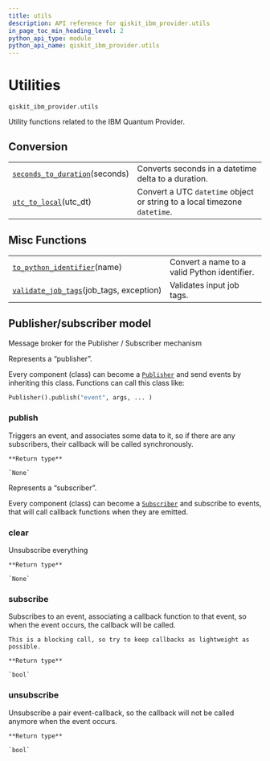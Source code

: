 ```yaml
---
title: utils
description: API reference for qiskit_ibm_provider.utils
in_page_toc_min_heading_level: 2
python_api_type: module
python_api_name: qiskit_ibm_provider.utils
---
```


<span id="utilities-qiskit-ibm-provider-utils" />

<span id="module-qiskit_ibm_provider.utils" />

<span id="qiskit-ibm-provider-utils" />

# Utilities

<span id="module-qiskit_ibm_provider.utils" />

`qiskit_ibm_provider.utils`

Utility functions related to the IBM Quantum Provider.

## Conversion

|                                                                                                                                 |                                                                           |
| ------------------------------------------------------------------------------------------------------------------------------- | ------------------------------------------------------------------------- |
| [`seconds_to_duration`](qiskit_ibm_provider.utils.seconds_to_duration "qiskit_ibm_provider.utils.seconds_to_duration")(seconds) | Converts seconds in a datetime delta to a duration.                       |
| [`utc_to_local`](qiskit_ibm_provider.utils.utc_to_local "qiskit_ibm_provider.utils.utc_to_local")(utc\_dt)                      | Convert a UTC `datetime` object or string to a local timezone `datetime`. |

## Misc Functions

|                                                                                                                                        |                                              |
| -------------------------------------------------------------------------------------------------------------------------------------- | -------------------------------------------- |
| [`to_python_identifier`](qiskit_ibm_provider.utils.to_python_identifier "qiskit_ibm_provider.utils.to_python_identifier")(name)        | Convert a name to a valid Python identifier. |
| [`validate_job_tags`](qiskit_ibm_provider.utils.validate_job_tags "qiskit_ibm_provider.utils.validate_job_tags")(job\_tags, exception) | Validates input job tags.                    |

<span id="module-qiskit_ibm_provider.utils.pubsub" />

<span id="publisher-subscriber-model" />

## Publisher/subscriber model

Message broker for the Publisher / Subscriber mechanism

<Class id="qiskit_ibm_provider.utils.pubsub.Publisher" github="https://github.com/qiskit/qiskit-ibm-provider/tree/stable/0.9/qiskit_ibm_provider/utils/pubsub.py" signature="Publisher">
  Represents a “publisher”.

  Every component (class) can become a [`Publisher`](#qiskit_ibm_provider.utils.pubsub.Publisher "qiskit_ibm_provider.utils.pubsub.Publisher") and send events by inheriting this class. Functions can call this class like:

  ```python
  Publisher().publish("event", args, ... )
  ```

  ### publish

  <Function id="qiskit_ibm_provider.utils.pubsub.Publisher.publish" signature="publish(event, *args, **kwargs)">
    Triggers an event, and associates some data to it, so if there are any subscribers, their callback will be called synchronously.

    **Return type**

    `None`
  </Function>
</Class>

<Class id="qiskit_ibm_provider.utils.pubsub.Subscriber" github="https://github.com/qiskit/qiskit-ibm-provider/tree/stable/0.9/qiskit_ibm_provider/utils/pubsub.py" signature="Subscriber">
  Represents a “subscriber”.

  Every component (class) can become a [`Subscriber`](#qiskit_ibm_provider.utils.pubsub.Subscriber "qiskit_ibm_provider.utils.pubsub.Subscriber") and subscribe to events, that will call callback functions when they are emitted.

  ### clear

  <Function id="qiskit_ibm_provider.utils.pubsub.Subscriber.clear" signature="clear()">
    Unsubscribe everything

    **Return type**

    `None`
  </Function>

  ### subscribe

  <Function id="qiskit_ibm_provider.utils.pubsub.Subscriber.subscribe" signature="subscribe(event, callback)">
    Subscribes to an event, associating a callback function to that event, so when the event occurs, the callback will be called.

    This is a blocking call, so try to keep callbacks as lightweight as possible.

    **Return type**

    `bool`
  </Function>

  ### unsubscribe

  <Function id="qiskit_ibm_provider.utils.pubsub.Subscriber.unsubscribe" signature="unsubscribe(event, callback)">
    Unsubscribe a pair event-callback, so the callback will not be called anymore when the event occurs.

    **Return type**

    `bool`
  </Function>
</Class>


